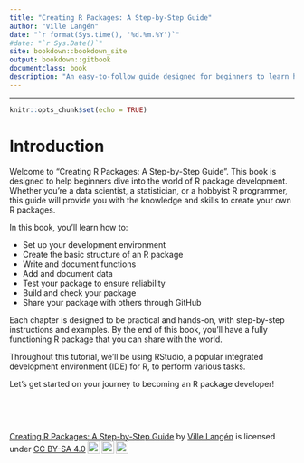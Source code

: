 ```yaml
---
title: "Creating R Packages: A Step-by-Step Guide"
author: "Ville Langén"
date: "`r format(Sys.time(), '%d.%m.%Y')`"
#date: "`r Sys.Date()`"
site: bookdown::bookdown_site
output: bookdown::gitbook
documentclass: book
description: "An easy-to-follow guide designed for beginners to learn how to create, document, test, and share R packages from scratch."
---
```





---

```r
knitr::opts_chunk$set(echo = TRUE)
```

# Introduction

Welcome to "Creating R Packages: A Step-by-Step Guide". This book is designed to help beginners dive into the world of R package development. Whether you're a data scientist, a statistician, or a hobbyist R programmer, this guide will provide you with the knowledge and skills to create your own R packages.

In this book, you'll learn how to:

- Set up your development environment
- Create the basic structure of an R package
- Write and document functions
- Add and document data
- Test your package to ensure reliability
- Build and check your package
- Share your package with others through GitHub

Each chapter is designed to be practical and hands-on, with step-by-step instructions and examples. By the end of this book, you'll have a fully functioning R package that you can share with the world.

Throughout this tutorial, we'll be using RStudio, a popular integrated development environment (IDE) for R, to perform various tasks.

Let's get started on your journey to becoming an R package developer!


\

\

 <p xmlns:cc="http://creativecommons.org/ns#" xmlns:dct="http://purl.org/dc/terms/"><a property="dct:title" rel="cc:attributionURL" href="https://creating-r-packages.netlify.app">Creating R Packages: A Step-by-Step Guide</a> by <a rel="cc:attributionURL dct:creator" property="cc:attributionName" href="https://www.linkedin.com/in/ville-langen/">Ville Langén</a> is licensed under <a href="https://creativecommons.org/licenses/by-sa/4.0/?ref=chooser-v1" target="_blank" rel="license noopener noreferrer" style="display:inline-block;">CC BY-SA 4.0<img style="height:22px!important;margin-left:3px;vertical-align:text-bottom;" src="https://mirrors.creativecommons.org/presskit/icons/cc.svg?ref=chooser-v1" alt=""><img style="height:22px!important;margin-left:3px;vertical-align:text-bottom;" src="https://mirrors.creativecommons.org/presskit/icons/by.svg?ref=chooser-v1" alt=""><img style="height:22px!important;margin-left:3px;vertical-align:text-bottom;" src="https://mirrors.creativecommons.org/presskit/icons/sa.svg?ref=chooser-v1" alt=""></a></p> 
 